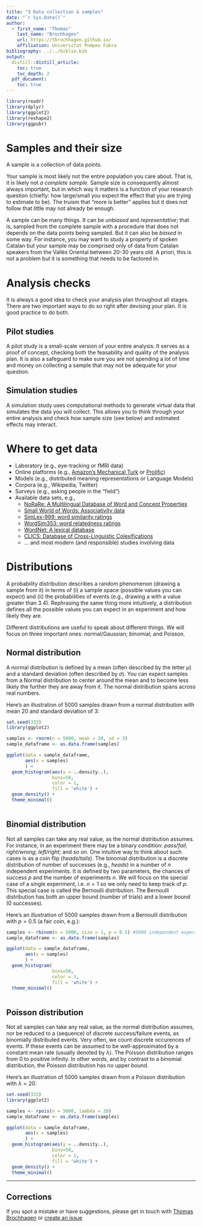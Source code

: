 ```yaml
---
title: "3 Data collection & samples"
date: "`r Sys.Date()`"
author:
  - first_name: "Thomas"
    last_name: "Brochhagen"
    url: https://tbrochhagen.github.io/
    affiliation: Universitat Pompeu Fabra
bibliography: ../../biblio.bib
output:
  distill::distill_article:
    toc: true
    toc_depth: 2
  pdf_document:
    toc: true
---
```




```r
library(readr)
library(dplyr)
library(ggplot2)
library(reshape2)
library(ggpubr)
```

# Samples and their size
A sample is a collection of data points.


Your sample is most likely not the entire population you care about. That is, it is likely not *a complete sample*. Sample size is consequently almost always important, but in which way it matters is a function of your research question (chiefly: how large/small you expect the effect that you are trying to estimate to be). The truism that "more is better" applies but it does not follow that little may not already be enough. 

A sample can be many things. It can be *unbiased* and *representative*; that is, sampled from the complete sample with a procedure that does not depends on the data points being sampled. But it can also be *biased* in some way. For instance, you may want to study a property of spoken Catalan but your sample may be comprised only of data from Catalan speakers from the Vallès Oriental between 20-30 years old. A priori, this is not a problem but it is something that needs to be factored in.

# Analysis checks

It is always a good idea to check your analysis plan throughout all stages. There are two important ways to do so right after devising your plan. It is good practice to do both.

## Pilot studies

A pilot study is a small-scale version of your entire analysis. It serves as a proof of concept, checking both the feasability and quality of the analysis plan. It is also a safeguard to make sure you are not spending a lot of time and money on collecting a sample that may not be adequate for your question. 

## Simulation studies

A simulation study uses computational methods to generate virtual data that simulates the data you will collect. This allows you to think through your entire analysis and check how sample size (see below) and estimated effects may interact.

# Where to get data
  
  * Laboratory (e.g., eye-tracking or fMRI data)
  * Online platforms (e.g., [Amazon's Mechanical Turk](https://www.mturk.com/) or [Prolific](https://www.prolific.co/))
  * Models (e.g., distributed meaning representations or Language Models)
  * Corpora (e.g., Wikipedia, Twitter)
  * Surveys (e.g., asking people in the "field")
  * Available data sets, e.g.,
    * [NoRaRe: A Multilingual Database of Word and Concept Properties](https://github.com/concepticon/norare-data)
    * [Small World of Words: Associativity data](https://smallworldofwords.org/en/project/home)
    * [SimLex-999: word similarity ratings](https://fh295.github.io/simlex.html)
    * [WordSim353: word relatedness ratings](http://alfonseca.org/eng/research/wordsim353.html)
    * [WordNet: A lexical database](https://wordnet.princeton.edu/)
    * [CLICS: Database of Cross-Linguistic Colexifications](https://clics.clld.org/)
    * ... and most modern (and responsible) studies involving data
   
# Distributions

A probability distribution describes a random phenomenon (drawing a sample from it) in terms of (i) a sample space (possible values you can expect) and (ii) the probabilities of events (e.g., drawing a with a value greater than 3.4). Rephrasing the same thing more intuitively, a distribution defines all the possible values you can expect in an experiment and how likely they are.


Different distributions are useful to speak about different things. We will focus on three important ones: normal/Gaussian; binomial; and Poisson.

## Normal distribution
A normal distribution is defined by a mean (often described by the letter $\mu$) and a standard deviation (often described by $\sigma$). You can expect samples from a Normal distribution to center around the mean and to become less likely the further they are away from it. The normal distribution spans across real numbers.

Here's an illustration of 5000 samples drawn from a normal distribution with mean 20 and standard deviation of 3:

```r
set.seed(333)
library(ggplot2)

samples <- rnorm(n = 5000, mean = 20, sd = 3)
sample_dataframe <- as.data.frame(samples)

ggplot(data = sample_dataframe,
       aes(x = samples)
       ) + 
  geom_histogram(aes(y = ..density..),
                 bins=50,
                 color = 1,
                 fill = 'white') + 
  geom_density() +
  theme_minimal()
  
```

## Binomial distribution

Not all samples can take any real value, as the normal distribution assumes. For instance, in an experiment there may be a binary condition: *pass/fail*; *right/wrong*; *left/right*; and so on. One intuitive way to think about such cases is as a coin flip (*heads*/*tails*). The binomial distribution is a discrete distribution of number of successes (e.g., *heads*) in a number of $n$ independent experiments. It is defined by two parameters, the chances of success $p$ and the number of experiments $n$. We will focus on the special case of a single experiment, i.e. $n = 1$ so we only need to keep track of $p$. This special case is called the Bernoulli distribution. The Bernoulli distribution has both an upper bound (number of trials) and a lower bound (0 successes).

Here's an illustration of 5000 samples drawn from a Bernoulli distribution with $p = 0.5$ (a fair coin, e.g.):


```r
samples <- rbinom(n = 5000, size = 1, p = 0.5) #5000 independent experiments with a single fair coin flip
sample_dataframe <- as.data.frame(samples)

ggplot(data = sample_dataframe,
       aes(x = samples)
       ) + 
  geom_histogram(
                 bins=50,
                 color = 1,
                 fill = 'white') +
  theme_minimal()
  
```


## Poisson distribution
Not all samples can take any real value, as the normal distribution assumes, nor be reduced to a (sequence) of discrete success/failure events, as binomially distributed events. Very often, we count discrete occurences of events. If these events can be assumed to be well-approximated by a constant mean rate (usually denoted by $\lambda$). The Poisson distribution ranges from 0 to positive infinity. In other words, and by contrast to a binomial distribution, the Poisson distribution has no upper bound.

Here's an illustration of 5000 samples drawn from a Poisson distribution with $\lambda = 20$:

```r
set.seed(333)
library(ggplot2)

samples <- rpois(n = 5000, lambda = 20)
sample_dataframe <- as.data.frame(samples)

ggplot(data = sample_dataframe,
       aes(x = samples)
       ) + 
  geom_histogram(aes(y = ..density..),
                 bins=50,
                 color = 1,
                 fill = 'white') + 
  geom_density() +
  theme_minimal()
```
 
***

## Corrections {.appendix}
If you spot a mistake or have suggestions, please get in touch with [Thomas Brochhagen](https://brochhagen.github.io) or [create an issue](https://github.com/metodesempirics/metodesempirics.github.io/issues/new)
